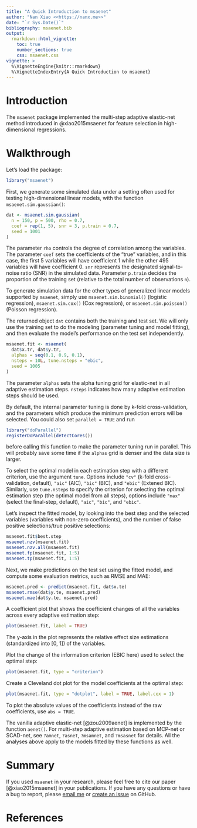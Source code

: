 ```yaml
---
title: "A Quick Introduction to msaenet"
author: "Nan Xiao <<https://nanx.me>>"
date: "`r Sys.Date()`"
bibliography: msaenet.bib
output:
  rmarkdown::html_vignette:
    toc: true
    number_sections: true
    css: msaenet.css
vignette: >
  %\VignetteEngine{knitr::rmarkdown}
  %\VignetteIndexEntry{A Quick Introduction to msaenet}
---
```


# Introduction

The `msaenet` package implemented the multi-step adaptive elastic-net method introduced in @xiao2015msaenet for feature selection in high-dimensional regressions.

# Walkthrough

Let's load the package:

```r
library("msaenet")
```

First, we generate some simulated data under a setting often used for testing high-dimensional linear models, with the function `msaenet.sim.gaussian()`:

```r
dat <- msaenet.sim.gaussian(
  n = 150, p = 500, rho = 0.7,
  coef = rep(1, 5), snr = 3, p.train = 0.7,
  seed = 1001
)
```

The parameter `rho` controls the degree of correlation among the variables. The parameter `coef` sets the coefficients of the "true" variables, and in this case, the first 5 variables will have coefficient 1 while the other 495 variables will have coefficient 0. `snr` represents the designated signal-to-noise ratio (SNR) in the simulated data. Parameter `p.train` decides the proportion of the training set (relative to the total number of observations `n`).

To generate simulation data for the other types of generalized linear models supported by `msaenet`, simply use `msaenet.sim.binomial()` (logistic regression), `msaenet.sim.cox()` (Cox regression), or `msaenet.sim.poisson()` (Poisson regression).

The returned object `dat` contains both the training and test set. We will only use the training set to do the modeling (parameter tuning and model fitting), and then evaluate the model's performance on the test set independently.

```r
msaenet.fit <- msaenet(
  dat$x.tr, dat$y.tr,
  alphas = seq(0.1, 0.9, 0.1),
  nsteps = 10L, tune.nsteps = "ebic",
  seed = 1005
)
```

The parameter `alphas` sets the alpha tuning grid for elastic-net in all adaptive estimation steps. `nsteps` indicates how many adaptive estimation steps should be used.

By default, the internal parameter tuning is done by k-fold cross-validation, and the parameters which produce the minimum prediction errors will be selected. You could also set `parallel = TRUE` and run

```r
library("doParallel")
registerDoParallel(detectCores())
```

before calling this function to make the parameter tuning run in parallel. This will probably save some time if the `alphas` grid is denser and the data size is larger.

To select the optimal model in each estimation step with a different criterion, use the argument `tune`. Options include `"cv"` (k-fold cross-validation, default), `"aic"` (AIC), `"bic"` (BIC), and `"ebic"` (Extened BIC). Similarly, use `tune.nsteps` to specify the criterion for selecting the optimal estimation step (the optimal model from all steps), options include `"max"` (select the final-step, default), `"aic"`, `"bic"`, and `"ebic"`.

Let's inspect the fitted model, by looking into the best step and the selected variables (variables with non-zero coefficients), and the number of false positive selections/true positive selections: 

```r
msaenet.fit$best.step
msaenet.nzv(msaenet.fit)
msaenet.nzv.all(msaenet.fit)
msaenet.fp(msaenet.fit, 1:5)
msaenet.tp(msaenet.fit, 1:5)
```

Next, we make predictions on the test set using the fitted model, and compute some evaluation metrics, such as RMSE and MAE:

```r
msaenet.pred <- predict(msaenet.fit, dat$x.te)
msaenet.rmse(dat$y.te, msaenet.pred)
msaenet.mae(dat$y.te, msaenet.pred)
```

A coefficient plot that shows the coefficient changes of all the variables across every adaptive estimation step:

```r
plot(msaenet.fit, label = TRUE)
```

The y-axis in the plot represents the relative effect size estimations (standardized into [0, 1]) of the variables.

Plot the change of the information criterion (EBIC here) used to select the optimal step:

```r
plot(msaenet.fit, type = "criterion")
```

Create a Cleveland dot plot for the model coefficients at the optimal step:

```r
plot(msaenet.fit, type = "dotplot", label = TRUE, label.cex = 1)
```

To plot the absolute values of the coefficients instead of the raw coefficients, use `abs = TRUE`.

The vanilla adaptive elastic-net [@zou2009aenet] is implemented by the function `aenet()`. For multi-step adaptive estimation based on MCP-net or SCAD-net, see `?amnet`, `?asnet`, `?msamnet`, and `?msasnet` for details. All the analyses above apply to the models fitted by these functions as well.

# Summary

If you used `msaenet` in your research, please feel free to cite our paper [@xiao2015msaenet] in your publications. If you have any questions or have a bug to report, please [email me](mailto:me@nanx.me) or [create an issue](https://github.com/road2stat/msaenet/issues) on GitHub.

# References
